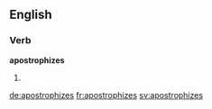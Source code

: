 ==English==

===Verb===
'''apostrophizes'''

# {{third-person singular of|apostrophize}}


[[de:apostrophizes]]
[[fr:apostrophizes]]
[[sv:apostrophizes]]